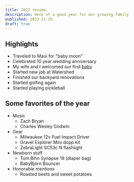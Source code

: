 ```yaml
---
title: 2023 review
description: Heck of a good year for our growing family
published: 2023-11-29
draft: true
---
```


## Highlights

- Traveled to Maui for "baby moon"
- Celebrated 10 year wedding anniversary
- My wife and I welcomed our first [baby](/micah-lee-carpenter)
- Started new job at Watershed
- Finished our backyard renovations
- Started golfing again
- Started playing pickleball

## Some favorites of the year

- Music
  - Zach Bryan
  - Charles Wesley Godwin
- Gear
  - Milwaukee 12v Fuel Impact Driver
  - Gravel Explorer Mini dopp kit
  - ZebraLight SC53c N flashlight
- Newborn stuff
  - Tom Bihn Synapse 19 (diaper bag)
  - BabyBjörn Bouncer
- Honorable mentions
  - Roasted beets and sweet potatoes